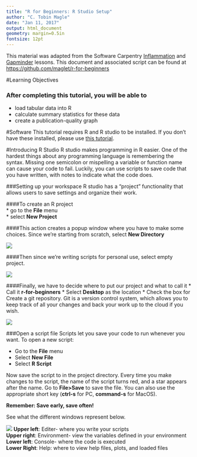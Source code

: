 ```yaml
---
title: "R for Beginners: R Studio Setup"
author: "C. Tobin Magle"
date: "Jan 11, 2017"
output: html_document
geometry: margin=0.5in
fontsize: 12pt
---
```

This material was adapted from the Software Carpentry [Inflammation](http://swcarpentry.github.io/r-novice-inflammation/01-starting-with-data.html) and [Gapminder]("https://raw.githubusercontent.com/swcarpentry/r-novice-gapminder/gh-pages/_episodes_rmd/data/gapminder-FiveYearData.csv") lessons. This document and associated script can be found at
[https://github.com/maglet/r-for-beginners](https://github.com/maglet/r-for-beginners)

#Learning Objectives

### After completing this tutorial, you will be able to 
* load tabular data into R
* calculate summary statistics for these data
* create a publication-quality graph

#Software
This tutorial requires R and R studio to be installed. If you don't have these 
installed, please use [this tutorial](http://web.cs.ucla.edu/~gulzar/rstudio/).

#Introducing R Studio
R studio makes programming in R easier. One of the hardest things about any 
programming language is remembering the syntax. Missing one semicolon or 
mispelling a variable or function name can cause your code to fail. Luckily, you
can use scripts to save code that you have written, with notes to indicate what 
the code does.

###Setting up your workspace
R studio has a "project" functionality that allows users to save settings and organize their work. 

####To create an R project  
* go to the __File__ menu  
* select __New Project__ 

####This action creates a popup window where you have to make some choices. Since we're starting from scratch, select __New Directory__

![](Supplemental/newdirectory.png)

####Then since we're writing scripts for personal use, select empty project.

![](Supplemental/EmptyProject.png)

####Finally, we have to decide where to put our project and what to call it 
* Call it __r-for-beginners__
* Select __Desktop__ as the location
* Check the box for Create a git repository. Git is a version control system, which allows you to keep track of all your changes and back your work up to the cloud if you wish. 

![](Supplemental/name-location-git.png)

###Open a script file
Scripts let you save your code to run whenever you want. To open a new script:   

* Go to the __File__ menu  
* Select __New File__  
* Select __R Script__  

Now save the script to in the project directory. Every time you make changes to 
the script, the name of the script turns red, and a star appears after the name. 
Go to __File>Save__ to save the file. You can also use the appropriate short key 
(__ctrl-s__ for PC, __command-s__ for MacOS).  

**Remember: Save early, save often!**

See what the different windows represent below.

![](Supplemental/Rstudio.png)
**Upper left**: Editer- where you write your scripts  
**Upper right**: Environment- view the variables defined in your environment  
**Lower left**: Console- where the code is executed  
**Lower Right**: Help: where to view help files, plots, and loaded files  